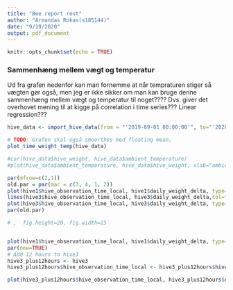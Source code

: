 ```yaml
---
title: "Bee report rest"
author: "Armandas Rokas(s185144)"
date: "9/19/2020"
output: pdf_document
---
```


```r
knitr::opts_chunk$set(echo = TRUE)
```

\pagebreak

### Sammenhæng mellem vægt og temperatur
Ud fra grafen nedenfor kan man fornemme at når tempraturen stiger så vægten gør også, men jeg er ikke sikker om man kan bruge denne sammenhæng mellem vægt og temperatur til noget???? Dvs. giver det overhovet mening til at kigge på correlation i time series??? Linear regression??? 

```r
hive_data <- import_hive_data(from = "'2019-09-01 00:00:00'", to="'2020-09-01 00:00:00'")
```


```r
# TODO: Grafen skal også smoorthes med floating mean. 
plot_time_weight_temp(hive_data)
```


```r
#cor(hive_data$hive_weight, hive_data$ambient_temperature)
#plot(hive_data$ambient_temperature, hive_data$hive_weight, xlab="ambient_temperature", ylab="hive_weight")
```


```r
par(mfrow=c(2,1))
old.par = par(mar = c(3, 4, 1, 2))
plot(hive1$hive_observation_time_local, hive1$daily_weight_delta, type="h",main="Bistade1", ylab="Daglig vægttilvækst", xlab="", col="red")
lines(hive3$hive_observation_time_local, hive3$daily_weight_delta,col="blue", lwd = 0.2, , lty=2, type="l")
plot(hive3$hive_observation_time_local, hive3$daily_weight_delta, type="h",main="Bistade3", ylab="Daglig vægttilvækst", xlab="")
par(old.par)

```


```R
# ,  fig.height=20, fig.width=15


plot(hive1$hive_observation_time_local, hive1$daily_weight_delta, type="h",main="Bistade1", ylab="Daglig vægttilvækst", xlab="", col="red")
par(new=TRUE)
# Add 12 hours to hive3
hive3_plus12hours <- hive3
hive3_plus12hours$hive_observation_time_local <- hive3_plus12hours$hive_observation_time_local + 12*60*60

plot(hive3_plus12hours$hive_observation_time_local, hive3_plus12hours$daily_weight_delta, type="h",main="Bistade3", ylab="Daglig vægttilvækst", xlab="", col="blue")


```
